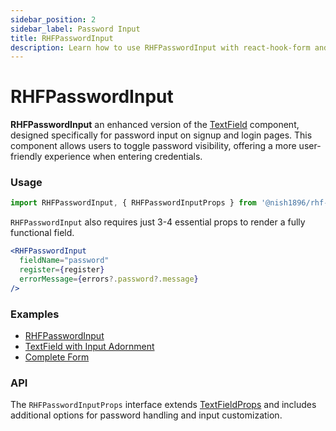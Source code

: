 ```yaml
---
sidebar_position: 2
sidebar_label: Password Input
title: RHFPasswordInput
description: Learn how to use RHFPasswordInput with react-hook-form and Material-UI to create secure and customizable password input fields. Explore key props, examples, and API details to enhance your React forms.
---
```



# RHFPasswordInput

**RHFPasswordInput** an enhanced version of the [TextField](https://mui.com/material-ui/react-text-field/) component,
designed specifically for password input on signup and login pages. 
This component allows users to toggle password visibility, 
offering a more user-friendly experience when entering credentials.

### Usage

```js
import RHFPasswordInput, { RHFPasswordInputProps } from '@nish1896/rhf-mui-components/mui/password-input';
```

`RHFPasswordInput` also requires  just 3-4 essential props to render a fully functional field.

```jsx
<RHFPasswordInput
  fieldName="password"
  register={register}
  errorMessage={errors?.password?.message}
/>
```

### Examples
- [RHFPasswordInput](https://rhf-mui-components-examples.netlify.app/textfield-and-passwordinput)
- [TextField with Input Adornment](https://mui.com/material-ui/react-text-field/#input-adornments)
- [Complete Form](https://rhf-mui-components-examples.netlify.app/complete-form)

### API
The `RHFPasswordInputProps` interface extends [TextFieldProps](https://mui.com/material-ui/api/text-field/) 
and includes additional options for password handling and input customization.

<RHFPasswordInputPropsTable v1 />
